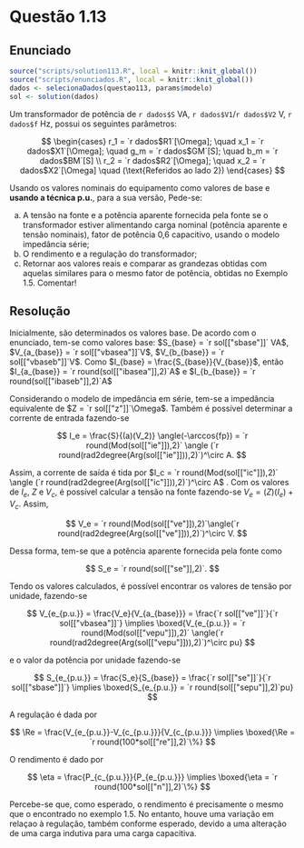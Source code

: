 <!-- Criado por Djonathan Quadras -->

# Questão 1.13 {-}

## Enunciado {-}


```r
source("scripts/solution113.R", local = knitr::knit_global())
source("scripts/enunciados.R", local = knitr::knit_global())
dados <- selecionaDados(questao113, params$modelo)
sol <- solution(dados)
```


Um transformador de potência de `r dados$S` VA, `r dados$V1`/`r dados$V2` V, `r dados$f` Hz, possui os seguintes parâmetros:

$$
\begin{cases}
  r_1 = `r dados$R1`[\Omega]; \quad x_1 = `r dados$X1`[\Omega]; \quad g_m = `r dados$GM`[S]; \quad b_m = `r dados$BM`[S] \\
  r_2 = `r dados$R2`[\Omega]; \quad x_2 = `r dados$X2`[\Omega] \quad (\text{Referidos ao lado 2})
\end{cases}
$$

Usando os valores nominais do equipamento como valores de base e **usando a técnica p.u.**, para a sua versão, Pede-se:

a. A tensão na fonte e a potência aparente fornecida pela fonte se o transformador estiver alimentando carga nominal (potência aparente e tensão nominais), fator de potência 0,6 capacitivo, usando o modelo impedância série; 
b. O rendimento e a regulação do transformador;
c. Retornar aos valores reais e comparar as grandezas obtidas com aquelas similares para o mesmo fator de potência, obtidas no Exemplo 1.5. Comentar! 


## Resolução {-}

Inicialmente, são determinados os valores base. De acordo com o enunciado, tem-se como valores base: $S_{base} = `r sol[["sbase"]]` VA$, $V_{a_{base}} = `r sol[["vbasea"]]`V$, $V_{b_{base}} = `r sol[["vbaseb"]]`V$. Como $I_{base} = \frac{S_{base}}{V_{base}}$, então $I_{a_{base}} = `r round(sol[["ibasea"]],2)`A$ e $I_{b_{base}} = `r round(sol[["ibaseb"]],2)`A$

Considerando o modelo de impedância em série, tem-se a impedância equivalente de $Z = `r sol[["z"]]`\Omega$. Também é possível determinar a corrente de entrada fazendo-se 

$$
I_e = \frac{S}{(a)(V_2)} \angle(-\arccos{fp}) = `r round(Mod(sol[["ie"]]),2)` \angle (`r round(rad2degree(Arg(sol[["ie"]])),2)`)^\circ A.
$$

Assim, a corrente de saída é tida por $I_c = `r round(Mod(sol[["ic"]]),2)` \angle (`r round(rad2degree(Arg(sol[["ic"]])),2)`)^\circ A$ . Com os valores de $I_e$, $Z$ e $V_c$, é possível calcular a tensão na fonte fazendo-se $V_e = (Z)(I_e) + V_c$. Assim, 

$$
V_e = `r round(Mod(sol[["ve"]]),2)`\angle(`r round(rad2degree(Arg(sol[["ve"]])),2)`)^\circ V.
$$

Dessa forma, tem-se que a potência aparente fornecida pela fonte como 

$$
S_e = `r round(sol[["se"]],2)`.
$$

Tendo os valores calculados, é possível encontrar os valores de tensão por unidade, fazendo-se 

$$
V_{e_{p.u.}} = \frac{V_e}{V_{a_{base}}} = \frac{`r sol[["ve"]]`}{`r sol[["vbasea"]]`} \implies \boxed{V_{e_{p.u.}} = `r round(Mod(sol[["vepu"]]),2)` \angle(`r round(rad2degree(Arg(sol[["vepu"]])),2)`)^\circ pu}
$$

e o valor da potência por unidade fazendo-se

$$
S_{e_{p.u.}} = \frac{S_e}{S_{base}} = \frac{`r sol[["se"]]`}{`r sol[["sbase"]]`} \implies \boxed{S_{e_{p.u.}} = `r round(sol[["sepu"]],2)`pu}
$$

A regulação é dada por

$$
\Re = \frac{V_{e_{p.u.}}-V_{c_{p.u.}}}{V_{c_{p.u.}}} \implies \boxed{\Re = `r round(100*sol[["re"]],2)`\%}
$$

O rendimento é dado por

$$
\eta = \frac{P_{c_{p.u.}}}{P_{e_{p.u.}}} \implies \boxed{\eta = `r round(100*sol[["n"]],2)`\%}
$$

Percebe-se que, como esperado, o rendimento é precisamente o mesmo que o encontrado no exemplo 1.5. No entanto, houve uma variação em relaçao à regulação, também conforme esperado, devido a uma alteração de uma carga indutiva para uma carga capacitiva.